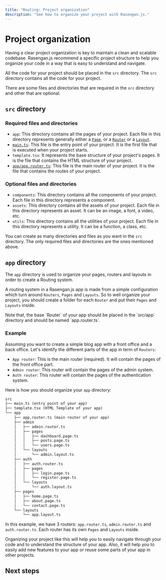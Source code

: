```yaml
---
title: "Routing: Project organization"
description: "See how to organize your project with Rasengan.js."
---
```



# Project organization

Having a clear project organization is key to maintain a clean and scalable codebase. Rasengan.js recommend a specific project structure to help you organize your code in a way that is easy to understand and navigate.

All the code for your project should be placed in the `src` directory. The `src` directory contains all the code for your project.

There are some files and directories that are required in the `src` directory and other that are optional.

## `src` directory

### Required files and directories

- `app`: This directory contains all the pages of your project. Each file in this directory represents generally either a [`Page`](/docs/core/routing/base-concepts#page), or a [`Router`](/docs/core/routing/base-concepts#router) or a [`Layout`](/docs/core/routing/base-concepts#layout).
- [`main.ts`](/docs/api-reference/file-conventions/main): This file is the entry point of your project. It is the first file that is executed when your project starts.
- `template.tsx`: It represents the base structure of your project's pages. It is the file that contains the HTML structure of your project.
- [`app/app.router.ts`](/docs/api-reference/file-conventions/router): This file is the main router of your project. It is the file that contains the routes of your project.

### Optional files and directories

- `components`: This directory contains all the components of your project. Each file in this directory represents a component.
- `assets`: This directory contains all the assets of your project. Each file in this directory represents an asset. It can be an image, a font, a video, etc.
- `utils`: This directory contains all the utilities of your project. Each file in this directory represents a utility. It can be a function, a class, etc.

You can create as many directories and files as you want in the `src` directory. The only required files and directories are the ones mentioned above.

## `app` directory

The `app` directory is used to organize your pages, routers and layouts in order to create a Routing system.

A routing system in a Rasengan.js app is made from a simple configuration which turn around `Routers`, `Pages` and `Layouts`. So to well organize your project, you should create a folder for each `Router` and put their `Pages` and `Layouts` inside.

<AlertBox>
  Note that, the base `Router` of your app should be placed in the `src/app`
  directory and should be named `app.router.ts`.
</AlertBox>

### Example

Assuming you want to create a simple blog app with a front office and a back office. Let's identify the different parts of the app in term of `Routers`:

- `App router`: This is the main router (required). It will contain the pages of the front office part.
- `Admin router`: This router will contain the pages of the admin system.
- `Auth router`: This router will contain the pages of the authentication system.

Here is how you should organize your `app` directory:

```txt
src
├── main.ts (entry point of your app)
├── template.tsx (HTML Template of your app)
└── app
    ├── app.router.ts (main router of your app)
    ├── admin
    │   ├── admin.router.ts
    │   ├── pages
    │   │   ├── dashboard.page.ts
    │   │   ├── posts.page.ts
    │   │   └── users.page.ts
    │   └── layouts
    │       └── admin.layout.ts
    ├── auth
    │   ├── auth.router.ts
    │   ├── pages
    │   │   ├── login.page.ts
    │   │   └── register.page.ts
    │   └── layouts
    │       └── auth.layout.ts
    ├── pages
    │   ├── home.page.ts
    │   ├── about.page.ts
    │   └── contact.page.ts
    └── layouts
        └── app.layout.ts
```

In this example, we have 3 routers: `app.router.ts`, `admin.router.ts` and `auth.router.ts`. Each router has its own `Pages` and `Layouts` inside.

Organizing your project like this will help you to easily navigate through your code and to understand the structure of your app. Also, it will help you to easily add new features to your app or reuse some parts of your app in other projects.

## Next steps

<Container>
  <NextStepCard
    text="Dynamic Routes"
    link="/docs/core/routing/dynamic-routes"
  />
</Container>
